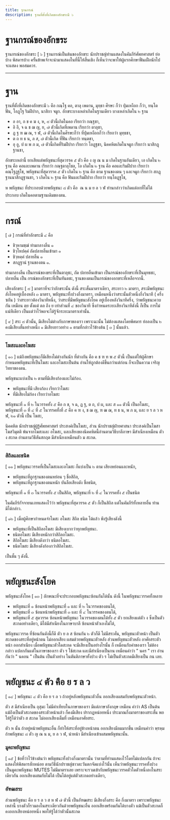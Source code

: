 ```yaml
---
title: ฐานกรณ์
description: ฐานที่ตั้งที่เกิดของอักขระมี ๖ 
---
```


# ฐานกรณ์ของอักขระ

ฐานกรณ์ของอักขระ [ ๖ ] ฐานกรณ์เป็นต้นของอักขระ นักปราชญ์ท่านแสดงในคัมภีร์ศัพทศาสตร์ ย่อบ้าง พิสดารบ้าง ครั้นข้าพเจ้าจะนำมาแสดงในที่นี้ให้สิ้นเชิง ก็เห็นว่าจะพาให้ผู้แรกศึกษาฟั่นเฝือนักไป จะแสดง พอสมควร.

---

# ฐาน

ฐานที่ตั้งที่เกิดของอักขระมี ๖ คือ กณฺโฐ คอ, ตาลุ เพดาน, มุทฺธา ศีรษะ ก็ว่า ปุ่มเหงือก ก็ว่า, ทนฺโต ฟัน, โอฏฺโฐ ริมฝีปาก, นาสิกา จมูก.
อักขระบางเหล่าเกิดในฐานเดียว บางเหล่าเกิดใน ๒ ฐาน

- อ อา, ก ข ค ฆ ง, ห, ๘ ตัวนี้เกิดในคอ เรียกว่า กณฺฐชา,
- อิ อี, จ ฉ ช ฌ ญ, ย, ๗ ตัวนี้เกิดที่เพดาน เรียกว่า ตาลุชา,
- ฏ ฐ ฑ ฒ ณ, ร ฬ, ๗ ตัวนี้เกิดในศีรษะก็ว่า ที่ปุ่มเหงือกก็ว่า เรียกว่า มุทฺธชา,
- ต ถ ท ธ น, ล ส, ๗ ตัวนี้เกิด ที่ฟั่น เรียกว่า ทนฺตชา,
- อุ อู, ป ผ พ ภ ม, ๗ ตัวนี้เกิดที่ริมฝีปาก เรียกว่า โอฏฺฐชา,
  นิคคหิตเกิดในจมูก เรียกว่า นาสิกฏฺฐานชา,

อักขระเหล่านี้ ยกเสียแต่พยัญชนะที่สุดวรรค ๕ ตัว คือ ง ญ ณ น ม เกิดในฐานอันเดียว,
เอ เกิดใน ๒ ฐาน คือ คอและเพดาน เรียกว่า กณฺฐตาลุโชล, โอ เกิดใน ๒ ฐาน คือ คอและริมฝีปาก เรียกว่า คณฺโฐฏฺฐโช,
พยัญชนะที่สุดวรรค ๕ ตัว เกิดใน ๒ ฐาน คือ ตาม ฐานของตน ๆ และจมูก เรียกว่า สกฏฺฐานนาสิกฏฺฐานชา, ว เกิดใน ๒ ฐาน คือ ฟันและริมฝีปาก เรียกว่า ทนฺโตฏฺฐโช,

ห พยัญชนะ ที่ประกอบด้วยพยัญชนะ ๘ ตัว คือ  ณ น ม ย ล ว ฬ ท่านกล่าวว่าเกิดแต่อกที่ไม่ได้ประกอบ เกิดในคอตามฐานเดิมของตน.

---

# กรณ์

[ ๗ ] กรณ์ที่ทำอักขระมี ๔ คือ

- ชิวฺหามชฺฌํ ท่ามกลางลิ้น ๑
- ชิวฺโหปคฺคํ ถัดปลายลิ้นเข้ามา ๑
- ชิวฺหคฺคํ ปลายลิ้น ๑
- สกฏฺฐานํ ฐานของตน ๑.

ท่ามกลางลิ้น เป็นกรณ์ของขระที่เป็นตาลุชะ, ถัด ปลายลิ้นเข้ามา เป็นกรณ์ของอักขระที่เป็นมุทธชะ, ปลายลิ้น เป็น กรณ์ของอักขระที่เป็นทันตชะ, ฐานของตนเป็นกรณ์ของอกขระที่เหลือจากนี้.

เสียงอักขระ [ ๘ ] มาตราที่จะว่าอักขระนั้น ดังนี้ สระสั้นมาตราเดียว, สระยาว ๒ มาตรา, สระมีพยัญชนะสังโยคอยู่เบื้องหลัง ๓ มาตรา, พยัญชนะทั้งปวงกึ่งมาตรา, เหมือนหนึ่งว่าสระนั้นตัวหนึ่งกึ่งวินาที ( ครึ่ง ซกัน ) ว่าสระยาวต้องวินาทีหนึ่ง,
ว่าสระที่มีพยัญชนะสังโยค อยู่เบื้องหลังวินาทีครึ่ง, ว่าพยัญชนะควบกัน เหมือน ตฺย ตั้งแต่ ตล ถึง ย เท่าส่วนที่ ๔ ของวินาที ซึ่งกำหนดระยะเสียงวินาทีดังนี้ ก็เป็น การไม่แน่ทีเดียว เป็นแต่ว่าไว้พอจะได้รู้จักระยะมาตราเท่านั้น.

[ ๙ ] สระ ๘ ตัวนั้น, มีเสียงไม่ต่างกับภาษาของเรา เพราะฉะนั้น ไม่ต้องแสดงโดยพิศดาร ย่อลงเป็น ๒ คงมีเสียงสั้นอย่างหนึ่ง ๑ มีเสียงยาวอย่าง ๑ ตามที่กล่าวไว้ข้างต้น [ ๓ ] นั้นแล้ว.

---

### โฆสะและอโฆสะ

[ ๑๐ ] แม้ถึงพยัญชนะก็มีเสียงไม่ต่างกันนัก ที่ต่างกัน คือ ค ช ฑ ท พ ๕ ตัวนี้ เป็นแต่ให้ผู้ศึกษากำหนดพยัญชนะที่เป็นโฆสะ และอโฆสะเป็นต้น อ่านให้ถูกต้องดีขึ้นกว่าแต่ก่อน ก็จะเป็นความ
เจริญวิทยาของตน.

พยัญชนะแบ่งเป็น ๒ ตามที่มีเสียงก้องและไม่ก้อง.

- พยัญชนะที่มี เสียงก้อง เรียกว่าโฆสะ
- ที่มีเสียงไม่ก้อง เรียกว่าอโฆสะ

พยัญชนะที่ ๑ ที่ ๒ ในวรรคทั้ง ๕ คือ ก ข, จ ฉ, ฏ ฐ, ต ถ, ป ผ, และ ส ๑๑ ตัวนี้ เป็นอโฆสะ,
พยัญชนะที่ ๓ ที่ ๔ ที่ ๕ ในวรรคทั้งที่ ๕ คือ ค ฑ ง, ช ฌ ญ, ฑ ฒ ฌ, ท ธ น, พ ภ ม, และ ย ร ล ว ห ฬ, ๒๑ ตัวนี้ เป็น โฆสะ,

นิคคหิต นักปราชญ์ผู้รู้ศัพทศาสตร์ ประสงค์เป็นโฆสะ,
ส่วน นักปราชญ์ฝ่ายศาสนา ประสงค์เป็นโฆสาโฆสวิมุตติ พ้นจากโฆสะและ อโฆสะ, และเสียงของนิคคหิตนี้อ่านตามวิธีบาลีภาษา มีสำเนียงเหมือน ตัว ง สะกด อ่านตามวิธีสันสกฤต มีสำเนียงเหมือนตัว ม สะกด.

---

### สิถิลและธนิต

[ ๑๑ ] พยัญชนะวรรคที่เป็นโฆสะและอโฆสะ ก็แบ่งเป็น ๒ ตาม เสียงหย่อนและหนัก,

- พยัญชนะที่ถูกฐานของตนหย่อน ๆ ชื่อสิถิล,
- พยัญชนะที่ถูกฐานของตนหนัก บันลือเสียงดัง ชื่อธนิต,

พยัญชนะที่ ๑ ที่ ๓ ในวรรคทั้ง ๕ เป็นสิถิล, พยัญชนะที่ ๒ ที่ ๔ ในวรรคทั้ง ๕ เป็นธนิต

ในคัมภีร์กัจจายนเภทแสดงไว้ว่า พยัญชนะที่สุดวรรค ๕ ตัว ก็เป็นสิถิล แต่ในคัมภีร์ทั้งหลายอื่น ท่านมิได้กล่าว.

[ ๑๒ ] เมื่อผู้ศึกษากำหนดจำโฆสะ อโฆสะ สิถิล ธนิต ได้แล้ว พึงรู้เสียงดังนี้

- พยัญชนะที่เป็นสิถิลอโฆสะ มีเสียงเบากว่าทุกพยัญชนะ.
- ธนิตอโฆสะ มีเสียงหนักกว่าสิถิลอโฆสะ.
- สิถิลโฆสะ มีเสียงดังกว่า ธนิตอโฆสะ.
- ธนิตโฆสะ มีเสียงดังก้องกว่าสิถิลโฆสะ.

เป็นชั้น ๆ ดังนี้.

---

# พยัญชนะสังโยค

พยัญชนะสังโยค [ ๑๓ ] ลักษณะที่จะประกอบพยัญชนะซ้อนกันได้นั้น ดังนี้
ในพยัญชนะวรรคทั้งหลาย

- พยัญชนะที่ ๑ ซ้อนหน้าพยัญชนะที่ ๑ และ ที่ ๒ ในวรรคของตนได้,
- พยัญชนะที่ ๓ ซ้อนหน้าพยัญชนะที่ ๓ และ ที่ ๔ ในวรรคของตนได้,
- พยัญชนะที่ ๕ สุดวรรค ซ้อนหน้าพยัญชนะ ในวรรคของตนได้ทั้ง ๕ ตัว ยกเสียงแต่ตัว ง ซึ่งเป็นตัวสะกดอย่างเดียว, มิได้มีสำเนียงในภาษาบาลี ซ้อนหน้าตัวเองไม่ได้,

พยัญชนะวรรค ที่ซ้อนกันดังนี้ก็ดี ตัว ย ล ส ซ้อนกัน ๒ ตัวก็ดี ไม่มีสระคั่น, พยัญชนะตัวหน้า เป็นตัวสะกดของสระที่อยู่หน้าตน ไม่ออกเสียง ผสมด้วยพยัญชนะตัวหลัง ส่วนพยัญชนะตัวหลัง อาศัยสระตัวหน้า ออกสำเนียง เมื่อพยัญชนะตัวใดสะกด จะมีเสียงเป็นอย่างไรนั้น ก็ เหมือนกับคำของเรา ไม่ต้องกล่าว แปลกกันแต่ในภาษาของเรา ตัว ร ใช้สะกด และมีสำเนียงเป็นกน เหมือนคำว่า " นคร " เรา อ่านกันว่า " นคอน " เป็นต้น เป็นตัวอย่าง
ในตันติภาษาทั้งปวง ตัว ร ไม่เป็นตัวสะกดมีเสียงเป็น กน เลย.

---

# พยัญชนะ ๔ ตัว คือ ย ร ล ว

[ ๑๔ ] พยัญชนะ ๔ ตัว คือ ย ร ล ว ถ้าอยู่หลังพยัญชนะตัวอื่น ออกเสียงผสมกับพยัญชนะตัวหน้า.

ตัว ส มีสำเนียงเป็น อุสุมะ ไม่มีคำเทียบในภาษาของเรา มีแต่ภาษาอังกฤษ เหมือน คำว่า AS เป็นต้น แม้ถึงเป็นตัวสะกดของสระตัวหน้าแล้ว ก็คงมีเสียง ปรากฏหน่อยหนึ่ง ประมาณกึ่งมาตราของสระสั้น พอให้รู้ได้ว่าตัว ส สะกด ไม่ออกเสียงเต็มที่ เหมือนอาศัยสระ.

ตัว ห นั้น ถ้าอยู่หน้าพยัญชนะอื่น ก็ทำให้สระที่อยู่ข้างหน้าตน ออกเสียงมีลมมากขึ้น เหมือนคำว่า พฺรหฺม ถ้าพยัญชนะ ๘ ตัว ญ ณ น ม, ย ล ว ฬ, นำหน้า มีสำเนียงเข้าผสมพยัญชนะนั้น.

### มูคะพยัญชนะ

[ ๑๕ ] ข้อที่ว่าไว้ข้างต้นว่า พยัญชนะทั้งปวงกึ่งมาตรานั้น ว่าตามที่ท่านแสดงไว้โดยไม่แปลกกัน ถ้าจะแสดงให้พิสดารสักหน่อย ตามวิธีนักปราชญ์ชาวตะวันตกจัดแบ่งไว้นั้น เห็นว่าพยัญชนะวรรคทั้งปวง เป็นมูคะพยัญชนะ MUTES ไม่มีมาตราเลย เพราะจะรวมเข้ากับพยัญชนะวรรคตัวใดตัวหนึ่งลงในสระเดียวกัน ออกเสียงผสมกับไม่ได้ เป็นได้อยู่แต่ตัวสะกดอย่างเดียว,

### อัฑฒสระ

ส่วนพยัญชนะ คือ ย ร ล ว ส ห ฬ ๗ ตัวนี้ เป็นอัฑฒสระ มีเสียงกึ่งสระ คือ กึ่งมาตรา เพราะพยัญชนะเหล่านี้ บางตัวก็รวมลงในสระเดียวกันด้วยพยัญชนะอื่น ออกเสียงพร้อมกันได้บางตัว แม้เป็นตัวสะกดก็คงออกเสียงหน่อยหนึ่ง พอให้รู้ได้ว่าตัวนั้นสะกด
